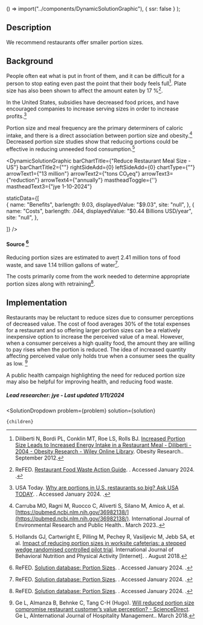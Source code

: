 

  () => import("../components/DynamicSolutionGraphic"),
  { ssr: false }
);


## Description


We recommend restaurants offer smaller portion sizes.


## Background

People often eat what is put in front of them, and it can be difficult for a person to stop eating even past the point that their body feels full[^"4"]. Plate size has also been shown to affect the amount eaten by 17
%[^"7"].

In the United States, subsidies have decreased food prices, and have encouraged companies to increase serving sizes in order to increase profits.[^"8"]

Portion size and meal frequency are the primary determiners of caloric intake, and there is a direct association between portion size and obesity.[^"1"] Decreased portion size studies show that reducing portions could be effective in reducing unneeded food consumption.[^"5"] 


<DynamicSolutionGraphic
  barChartTitle={"Reduce Restaurant Meal Size - US"}
  barChartTitle2={""}
  rightSideAdd={0}
  leftSideAdd={0}
  chartType={""}
  arrowText1={"13 million"}
  arrowText2={"tons CO₂eq"}
  arrowText3={"reduction"}
  arrowText4={"annually"}
  mastheadToggle={''}
  mastheadText3={"jye 1-10-2024"}
 
 
  staticData={[  
     {
      name: "Benefits",
      barlength: 9.03,
      displayedValue: "$9.03",
      site: "null",
    },
    {
      name: "Costs",
      barlength: .044,
      displayedValue: "$0.44 Billions USD/year",
      site: "null",
    },
       
  ]}
/>
#### Source [^"9"]

Reducing portion sizes are estimated to avert 2.41 million tons of food waste, and save 1.14 trillion gallons of water[^"9"].

The costs primarily come from the work needed to determine appropriate portion sizes along with retraining[^"9"].

## Implementation

 Restaurants may be reluctant to reduce sizes due to consumer perceptions of decreased value. The cost of food averages 30% of the total expenses for a restaurant and so offering larger portion sizes can be a relatively inexpensive option to increase the perceived value of a meal. However, when a consumer perceives a high quality food, the amount they are willing to pay rises when the portion is reduced. The idea of increased quantity affecting perceived value only holds true when a consumer sees the quality as low. [^"3"]

A public health campaign highlighting the need for reduced portion size may also be helpful for improving health, and reducing food waste.

##### Lead researcher: jye - Last updated 1/11/2024

[^"1"]: Carruba MO, Ragni M, Ruocco C, Aliverti S, Silano M, Amico A, et al. [https://pubmed.ncbi.nlm.nih.gov/36982138/](https://pubmed.ncbi.nlm.nih.gov/36982138/). International Journal of Environmental Research and Public Health.. March 2023.. 
[^"2"]: Bacon L, Aphramor L.  [https://nutritionj.biomedcentral.com/articles/10.1186/1475-2891-10-9](https://nutritionj.biomedcentral.com/articles/10.1186/1475-2891-10-9). Nutrition Journal.. January 2011. 
[^"3"]: Ge L, Almanza B, Behnke C, Tang C-H (Hugo). [Will reduced portion size compromise restaurant customer’s value perception? - ScienceDirect](https://www.sciencedirect.com/science/article/abs/pii/S0278431917301986). Ge L, AInternational Journal of Hospitality Management.. March 2018. 
[^"4"]: Diliberti N, Bordi PL, Conklin MT, Roe LS, Rolls BJ.  [Increased Portion Size Leads to Increased Energy Intake in a Restaurant Meal - Diliberti - 2004 - Obesity Research - Wiley Online Library](https://onlinelibrary.wiley.com/doi/full/10.1038/oby.2004.64).  Obesity Research.. September 2012. 
[^"5"]: Hollands GJ, Cartwright E, Pilling M, Pechey R, Vasiljevic M, Jebb SA, et al. [Impact of reducing portion sizes in worksite cafeterias: a stepped wedge randomised controlled pilot trial](https://ijbnpa.biomedcentral.com/articles/10.1186/s12966-018-0705-1). International Journal of Behavioral Nutrition and Physical Activity [Internet]. . August 2018. 
[^"6"]: Lins M, Puppin Zandonadi R, Raposo A, Ginani VC. [Food Waste on Foodservice: An Overview through the Perspective of Sustainable Dimensions - PMC](https://www.ncbi.nlm.nih.gov/pmc/articles/PMC8225138/). Foods.. June 2021. 
[^"7"]: ReFED.  [Restaurant Food Waste Action Guide](https://refed.org/downloads/Restaurant_Guide_Web.pdf). . Accessed January 2024. . 
[^"8"]: USA Today.  [Why are portions in U.S. restaurants so big? Ask USA TODAY](https://www.usatoday.com/story/opinion/2014/06/02/food-portions-restaurants/9734413/). . Accessed January 2024. . 
[^"9"]: ReFED.  [Solution database: Portion Sizes](https://insights-engine.refed.org/solution-database/portion-sizes). . Accessed January 2024. . 

  <SolutionDropdown 
    problem={problem} 
    solution={solution}
  >
    {children}
  </SolutionDropdown>